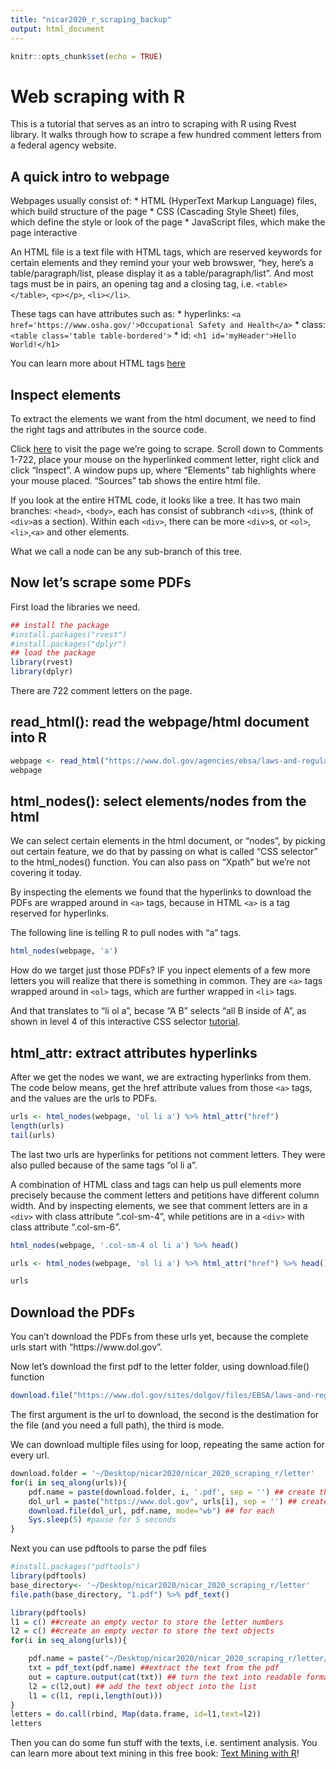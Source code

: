 ```yaml
---
title: "nicar2020_r_scraping_backup"
output: html_document
---
```


```r
knitr::opts_chunk$set(echo = TRUE)
```

# Web scraping with R
This is a tutorial that serves as an intro to scraping with R using Rvest library. It walks through how to scrape a few hundred comment letters from a federal agency website.

## A quick intro to webpage
Webpages usually consist of:
* HTML (HyperText Markup Language) files, which build structure of the page
* CSS (Cascading Style Sheet) files, which define the style or look of the page
* JavaScript files, which make the page interactive

An HTML file is a text file with HTML tags, which are reserved keywords for certain elements and they remind your your web browswer, "hey, here's a table/paragraph/list, please display it as a table/paragraph/list". And most tags must be in pairs, an opening tag and a closing tag, i.e. `<table></table>`, `<p></p>`, `<li></li>`.

These tags can have attributes such as:
* hyperlinks: `<a href='https://www.osha.gov/'>Occupational Safety and Health</a>`
* class: `<table class='table table-bordered'>`
* id: `<h1 id='myHeader'>Hello World!</h1>`

You can learn more about HTML tags [here](https://www.w3schools.com/tags/tag_comment.asp
)

## Inspect elements
To extract the elements we want from the html document, we need to find the right tags and attributes in the source code. 

Click [here](https://www.dol.gov/agencies/ebsa/laws-and-regulations/rules-and-regulations/public-comments/1210-AB85) to visit the page we're going to scrape. Scroll down to Comments 1-722, place your mouse on the hyperlinked comment letter, right click and click "Inspect". A window pups up, where "Elements" tab highlights where your mouse placed. "Sources" tab shows the entire html file.

If you look at the entire HTML code, it looks like a tree. It has two main branches: `<head>`, `<body>`, each has consist of subbranch `<div>`s, (think of `<div>`as a section). Within each `<div>`, there can be more `<div>`s, or `<ol>`, `<li>`,`<a>` and other elements. 

What we call a node can be any sub-branch of this tree.

## Now let's scrape some PDFs
First load the libraries we need.
```r
## install the package
#install.packages("rvest")
#install.packages("dplyr")
## load the package
library(rvest)
library(dplyr)
```

There are 722 comment letters on the page.

## read_html(): read the webpage/html document into R
```r
webpage <- read_html("https://www.dol.gov/agencies/ebsa/laws-and-regulations/rules-and-regulations/public-comments/1210-AB85")
webpage
```

## html_nodes(): select elements/nodes from the html

We can select certain elements in the html document, or "nodes", by picking out certain feature, we do that by passing on what is called "CSS selector" to the html_nodes() function. You can also pass on "Xpath" but we're not covering it today.

By inspecting the elements we found that the hyperlinks to download the PDFs are wrapped around in `<a>` tags, because in HTML `<a>` is a tag reserved for hyperlinks.

The following line is telling R to pull nodes with "a" tags.
```r
html_nodes(webpage, 'a')
```

How do we target just those PDFs?
IF you inpect elements of a few more letters you will realize that there is something in common. They are `<a>` tags wrapped around in `<ol>` tags, which are further wrapped in `<li>` tags.

And that translates to "li ol a", becase "A B" selects "all B inside of A", as shown in level 4 of this interactive CSS selector [tutorial](http://flukeout.github.io/).

## html_attr: extract attributes hyperlinks

After we get the nodes we want, we are extracting hyperlinks from them. The code below means, get the href attribute values from those `<a>` tags, and the values are the urls to PDFs.
```r
urls <- html_nodes(webpage, 'ol li a') %>% html_attr("href")
length(urls)
tail(urls)
```

The last two urls are hyperlinks for petitions not comment letters. They were also pulled because of the same tags "ol li a".

A combination of HTML class and tags can help us pull elements more precisely because the comment letters and petitions have different column width. And by inspecting elements, we see that comment letters are in a `<div>` with class attribute ".col-sm-4", while petitions are in a `<div>` with class attribute ".col-sm-6".

```r
html_nodes(webpage, '.col-sm-4 ol li a') %>% head()

urls <- html_nodes(webpage, 'ol li a') %>% html_attr("href") %>% head() #just scraping the first six for demonstration purpose

urls
```

## Download the PDFs

You can't download the PDFs from these urls yet, because the complete urls start with "https://www.dol.gov".

Now let's download the first pdf to the letter folder, using download.file() function
```r
download.file("https://www.dol.gov/sites/dolgov/files/EBSA/laws-and-regulations/rules-and-regulations/public-comments/1210-AB85/00001.pdf", "~/Desktop/nicar2020/nicar_2020_scraping_r/letter/1.pdf", mode="wb")
```

The first argument is the url to download, the second is the destimation for the file (and you need a full path), the third is mode.

We can download multiple files using for loop, repeating the same action for every url.
```r
download.folder = '~/Desktop/nicar2020/nicar_2020_scraping_r/letter'
for(i in seq_along(urls)){
    pdf.name = paste(download.folder, i, '.pdf', sep = '') ## create the full file path
    dol_url = paste("https://www.dol.gov", urls[i], sep = '') ## create the complete urls of PDFs by stiching together the domain, and the scraped urls
    download.file(dol_url, pdf.name, mode="wb") ## for each 
    Sys.sleep(5) #pause for 5 seconds
}
```

Next you can use pdftools to parse the pdf files
```r
#install.packages("pdftools")
library(pdftools)
base_directory<- '~/Desktop/nicar2020/nicar_2020_scraping_r/letter'
file.path(base_directory, "1.pdf") %>% pdf_text()
```

```r
library(pdftools)
l1 = c() ##create an empty vector to store the letter numbers
l2 = c() ##create an empty vector to store the text objects
for(i in seq_along(urls)){

    pdf.name = paste("~/Desktop/nicar2020/nicar_2020_scraping_r/letter/", i, '.pdf', sep = '') ##file name of the pdf to be extracted
    txt = pdf_text(pdf.name) ##extract the text from the pdf
    out = capture.output(cat(txt)) ## turn the text into readable format
    l2 = c(l2,out) ## add the text object into the list
    l1 = c(l1, rep(i,length(out)))
}
letters = do.call(rbind, Map(data.frame, id=l1,text=l2))
letters
```

Then you can do some fun stuff with the texts, i.e. sentiment analysis. You can learn more about text mining in this free book: [Text Mining with R](https://www.tidytextmining.com/)!



